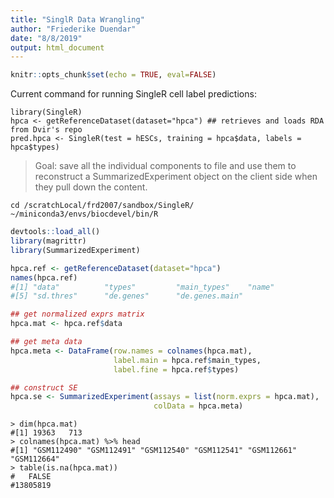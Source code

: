 ```yaml
---
title: "SinglR Data Wrangling"
author: "Friederike Duendar"
date: "8/8/2019"
output: html_document
---
```


```r
knitr::opts_chunk$set(echo = TRUE, eval=FALSE)
```

Current command for running SingleR cell label predictions:

```
library(SingleR)
hpca <- getReferenceDataset(dataset="hpca") ## retrieves and loads RDA from Dvir's repo
pred.hpca <- SingleR(test = hESCs, training = hpca$data, labels = hpca$types)
```

>Goal: save all the individual components to file and use them to reconstruct a SummarizedExperiment object on the client side when they pull down the content.

```
cd /scratchLocal/frd2007/sandbox/SingleR/
~/miniconda3/envs/biocdevel/bin/R
```

```r
devtools::load_all()
library(magrittr)
library(SummarizedExperiment)

hpca.ref <- getReferenceDataset(dataset="hpca")
names(hpca.ref)
#[1] "data"          "types"         "main_types"    "name"         
#[5] "sd.thres"      "de.genes"      "de.genes.main"

## get normalized exprs matrix
hpca.mat <- hpca.ref$data

## get meta data
hpca.meta <- DataFrame(row.names = colnames(hpca.mat),
                       label.main = hpca.ref$main_types,
                       label.fine = hpca.ref$types)

## construct SE
hpca.se <- SummarizedExperiment(assays = list(norm.exprs = hpca.mat),
                                colData = hpca.meta)

```

```
> dim(hpca.mat)
#[1] 19363   713
> colnames(hpca.mat) %>% head
#[1] "GSM112490" "GSM112491" "GSM112540" "GSM112541" "GSM112661" "GSM112664"
> table(is.na(hpca.mat))
#   FALSE 
#13805819 
```
